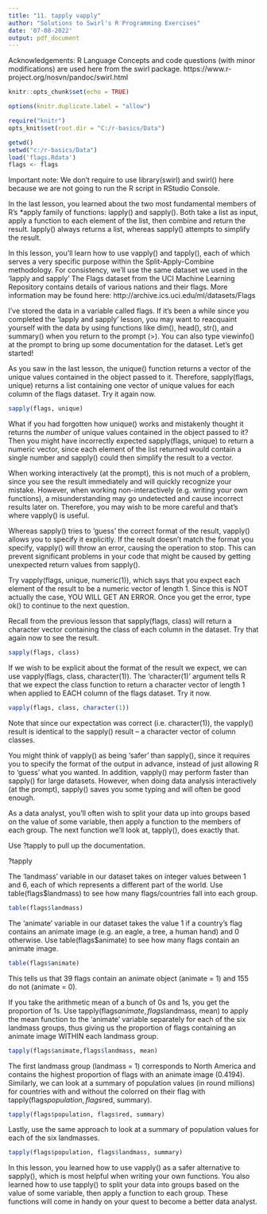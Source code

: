 ```yaml
---
title: "11. tapply vapply"
author: "Solutions to Swirl's R Programming Exercises"
date: '07-08-2022'
output: pdf_document
---
```


Acknowledgements: R Language Concepts and code questions (with minor modifications) are used here from the swirl package. https://www.r-project.org/nosvn/pandoc/swirl.html

```r
knitr::opts_chunk$set(echo = TRUE)
```

```r
options(knitr.duplicate.label = "allow")
```

```r
require("knitr")
opts_knit$set(root.dir = "C:/r-basics/Data")
```

```r
getwd()
setwd("c:/r-basics/Data")
load('flags.Rdata')
flags <- flags
```
Important note: We don't require to use library(swirl) and swirl() here because we are not going to run the R
script in RStudio Console.

In the last lesson, you learned about the two most fundamental members of R's *apply family of functions: lapply() and
sapply(). Both take a list as input, apply a function to each element of the list, then combine and return the result.
lapply() always returns a list, whereas sapply() attempts to simplify the result.

In this lesson, you'll learn how to use vapply() and tapply(), each of which serves a very specific purpose within the
Split-Apply-Combine methodology. For consistency, we'll use the same dataset we used in the 'lapply and sapply' 
The Flags dataset from the UCI Machine Learning Repository contains details of various nations and their flags. More
information may be found here: http://archive.ics.uci.edu/ml/datasets/Flags

I've stored the data in a variable called flags. If it's been a while since you completed the 'lapply and sapply'
lesson, you may want to reacquaint yourself with the data by using functions like dim(), head(), str(), and summary()
when you return to the prompt (>). You can also type viewinfo() at the prompt to bring up some documentation for the
dataset. Let's get started!

As you saw in the last lesson, the unique() function returns a vector of the unique values contained in the object
passed to it. Therefore, sapply(flags, unique) returns a list containing one vector of unique values for each column 	of the flags dataset. Try it again now.
```r
sapply(flags, unique)
```

What if you had forgotten how unique() works and mistakenly thought it returns the *number* of unique values contained
in the object passed to it? Then you might have incorrectly expected sapply(flags, unique) to return a numeric vector,
since each element of the list returned would contain a single number and sapply() could then simplify the result to a
vector.

When working interactively (at the prompt), this is not much of a problem, since you see the result immediately and
will quickly recognize your mistake. However, when working non-interactively (e.g. writing your own functions), a
misunderstanding may go undetected and cause incorrect results later on. Therefore, you may wish to be more careful 	               and that's where vapply() is useful.

Whereas sapply() tries to 'guess' the correct format of the result, vapply() allows you to specify it explicitly. If
the result doesn't match the format you specify, vapply() will throw an error, causing the operation to stop. This can
prevent significant problems in your code that might be caused by getting unexpected return values from sapply().

Try vapply(flags, unique, numeric(1)), which says that you expect each element of the result to be a numeric vector of
length 1. Since this is NOT actually the case, YOU WILL GET AN ERROR. Once you get the error, type ok() to continue to
the next question.

Recall from the previous lesson that sapply(flags, class) will return a character vector containing the class of each
column in the dataset. Try that again now to see the result.
```r
sapply(flags, class)
```

If we wish to be explicit about the format of the result we expect, we can use vapply(flags, class, character(1)). The
'character(1)' argument tells R that we expect the class function to return a character vector of length 1 
when applied to EACH column of the flags dataset. Try it now.

```r
vapply(flags, class, character(1))
```
Note that since our expectation was correct (i.e. character(1)), the vapply() result is identical to the sapply()
result -- a character vector of column classes.

You might think of vapply() as being 'safer' than sapply(), since it requires you to specify the format of the output
in advance, instead of just allowing R to 'guess' what you wanted. In addition, vapply() may perform faster than
sapply() for large datasets. However, when doing data analysis interactively (at the prompt), sapply() saves you some
typing and will often be good enough.

As a data analyst, you'll often wish to split your data up into groups based on the value of some variable, then apply
a function to the members of each group. The next function we'll look at, tapply(), does exactly that.

Use ?tapply to pull up the documentation.

?tapply

The 'landmass' variable in our dataset takes on integer values between 1 and 6, each of which represents a different
part of the world. Use table(flags$landmass) to see how many flags/countries fall into each group.

```r
table(flags$landmass)
```
The 'animate' variable in our dataset takes the value 1 if a country's flag contains an animate image (e.g. an eagle, 
a tree, a human hand) and 0 otherwise. Use table(flags$animate) to see how many flags contain an animate image.

```r
table(flags$animate)
```
This tells us that 39 flags contain an animate object (animate = 1) and 155 do not (animate = 0).

If you take the arithmetic mean of a bunch of 0s and 1s, you get the proportion of 1s. Use tapply(flags$animate,
flags$landmass, mean) to apply the mean function to the 'animate' variable separately for each of the six landmass
groups, thus giving us the proportion of flags containing an animate image WITHIN each landmass group.

```r
tapply(flags$animate,flags$landmass, mean)
```

The first landmass group (landmass = 1) corresponds to North America and contains the highest proportion of flags with
an animate image (0.4194). Similarly, we can look at a summary of population values (in round millions) for countries 
with and without the colorred on their flag with tapply(flags$population, flags$red, summary).

```r
tapply(flags$population, flags$red, summary)
```

Lastly, use the same approach to look at a summary of population values for each of the six landmasses.

```r
tapply(flags$population, flags$landmass, summary)
```

In this lesson, you learned how to use vapply() as a safer alternative to sapply(), which is most helpful when writing
your own functions. You also learned how to use tapply() to split your data into groups based on the value of some
variable, then apply a function to each group. These functions will come in handy on your quest to become a better    data analyst.

